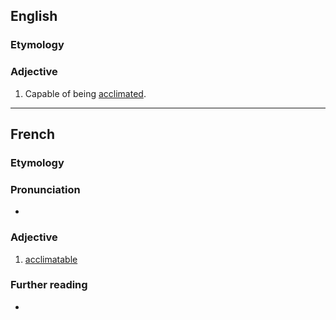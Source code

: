 ==English==

===Etymology===
{{suffix|en|acclimate|able}}

===Adjective===
{{head|en|adjective}}

# Capable of being [[acclimate]]d.

----

==French==

===Etymology===
{{af|fr|acclimater|-able}}

===Pronunciation===
* {{audio|fr|LL-Q150 (fra)-Lepticed7-acclimatable.wav|Audio}}

===Adjective===
{{fr-adj}}

# [[#English|acclimatable]]

===Further reading===
* {{R:TLFi}}